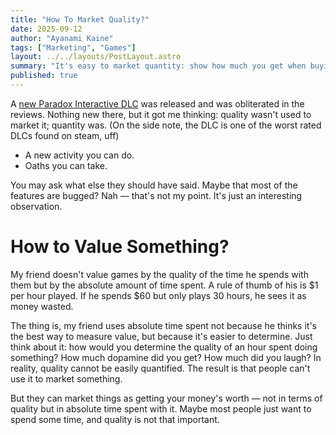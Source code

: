 ```yaml
---
title: "How To Market Quality?"
date: 2025-09-12
author: "Ayanami Kaine"
tags: ["Marketing", "Games"]
layout: ../../layouts/PostLayout.astro
summary: "It's easy to market quantity: show how much you get when buying. Selling quality is much harder."
published: true
---
```


A [new Paradox Interactive DLC](https://store.steampowered.com/app/3315520/Crusader_Kings_III_Coronations/) was released and was obliterated in the reviews. Nothing new there, but it got me thinking: quality wasn't used to market it; quantity was. (On the side note, the DLC is one of the worst rated DLCs found on steam, uff)

- A new activity you can do.
- Oaths you can take.

You may ask what else they should have said. Maybe that most of the features are bugged? Nah — that's not my point. It's just an interesting observation.

# How to Value Something?

My friend doesn't value games by the quality of the time he spends with them but by the absolute amount of time spent. A rule of thumb of his is $1 per hour played. If he spends $60 but only plays 30 hours, he sees it as money wasted.

The thing is, my friend uses absolute time spent not because he thinks it's the best way to measure value, but because it's easier to determine. Just think about it: how would you determine the quality of an hour spent doing something? How much dopamine did you get? How much did you laugh? In reality, quality cannot be easily quantified. The result is that people can't use it to market something.

But they can market things as getting your money's worth — not in terms of quality but in absolute time spent with it. Maybe most people just want to spend some time, and quality is not that important.